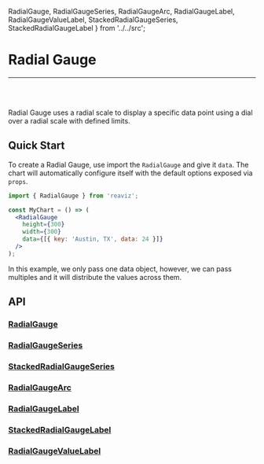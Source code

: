   RadialGauge,
  RadialGaugeSeries,
  RadialGaugeArc,
  RadialGaugeLabel,
  RadialGaugeValueLabel,
  StackedRadialGaugeSeries,
  StackedRadialGaugeLabel
} from '../../src';

<Meta title="Docs/Chart Types/Radial Gauge" />

# Radial Gauge

---
<br />
<div className="doc-story">
<Story id="charts-gauge-radial--single" />
</div>
<br />

Radial Gauge uses a radial scale to display a specific data point using a dial over a radial scale with defined limits.

## Quick Start
To create a Radial Gauge, use import the `RadialGauge` and give it `data`. The chart
will automatically configure itself with the default options exposed via `props`.

```jsx
import { RadialGauge } from 'reaviz';

const MyChart = () => (
  <RadialGauge
    height={300}
    width={300}
    data={[{ key: 'Austin, TX', data: 24 }]}
  />
);
```

In this example, we only pass one data object, however, we can pass multiples and it will
distribute the values across them.

## API
### [RadialGauge](https://github.com/reaviz/reaviz/blob/master/src/RadialGauge/RadialGauge.tsx)
<ArgsTable of={RadialGauge} />

### [RadialGaugeSeries](https://github.com/reaviz/reaviz/blob/master/src/RadialGauge/RadialGaugeSeries/RadialGaugeSeries.tsx)
<ArgsTable of={RadialGaugeSeries} />

### [StackedRadialGaugeSeries](https://github.com/reaviz/reaviz/blob/master/src/RadialGauge/StackedRadialGaugeSeries.tsx)
<ArgsTable of={StackedRadialGaugeSeries} />

### [RadialGaugeArc](https://github.com/reaviz/reaviz/blob/master/src/RadialGauge/RadialGaugeSeries/RadialGaugeArc.tsx)
<ArgsTable of={RadialGaugeArc} />

### [RadialGaugeLabel](https://github.com/reaviz/reaviz/blob/master/src/RadialGauge/RadialGaugeSeries/RadialGaugeLabel.tsx)
<ArgsTable of={RadialGaugeLabel} />

### [StackedRadialGaugeLabel](https://github.com/reaviz/reaviz/blob/master/src/RadialGauge/RadialGaugeSeries/StackedRadialGaugeLabel.tsx)
<ArgsTable of={StackedRadialGaugeLabel} />

### [RadialGaugeValueLabel](https://github.com/reaviz/reaviz/blob/master/src/RadialGauge/RadialGaugeSeries/RadialGaugeValueLabel.tsx)
<ArgsTable of={RadialGaugeValueLabel} />
